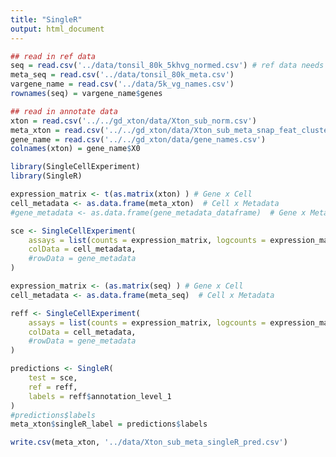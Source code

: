 ```yaml
---
title: "SingleR"
output: html_document
---
```


```r
## read in ref data
seq = read.csv('../data/tonsil_80k_5khvg_normed.csv') # ref data needs to be raw coutns
meta_seq = read.csv('../data/tonsil_80k_meta.csv')
vargene_name = read.csv('../data/5k_vg_names.csv')
rownames(seq) = vargene_name$genes
```

```r
## read in annotate data
xton = read.csv('../../gd_xton/data/Xton_sub_norm.csv')
meta_xton = read.csv('../../gd_xton/data/Xton_sub_meta_snap_feat_clusters.csv')
gene_name = read.csv('../../gd_xton/data/gene_names.csv')
colnames(xton) = gene_name$X0
```

```r
library(SingleCellExperiment)
library(SingleR)
```

```r
expression_matrix <- t(as.matrix(xton) ) # Gene x Cell
cell_metadata <- as.data.frame(meta_xton)  # Cell x Metadata
#gene_metadata <- as.data.frame(gene_metadata_dataframe)  # Gene x Metadata

sce <- SingleCellExperiment(
    assays = list(counts = expression_matrix, logcounts = expression_matrix),
    colData = cell_metadata,
    #rowData = gene_metadata
)
```

```r
expression_matrix <- (as.matrix(seq) ) # Gene x Cell
cell_metadata <- as.data.frame(meta_seq)  # Cell x Metadata

reff <- SingleCellExperiment(
    assays = list(counts = expression_matrix, logcounts = expression_matrix),
    colData = cell_metadata,
    #rowData = gene_metadata
)
```

```r
predictions <- SingleR(
    test = sce,
    ref = reff,
    labels = reff$annotation_level_1
)
#predictions$labels
meta_xton$singleR_label = predictions$labels

write.csv(meta_xton, '../data/Xton_sub_meta_singleR_pred.csv')
```





